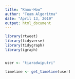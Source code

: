 ```yaml
---
title: "Know-How"
author: "Team Algoritma"
date: "April 13, 2019"
output: html_document
---
```


```r
library(rtweet)
library(tidyverse)
library(tidygraph)
library(igraph)
```


```r
```

```r
user <- "tiaradwiputri"

timeline <- get_timeline(user)
```

